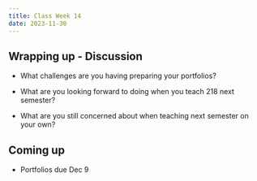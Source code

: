 ```yaml
---
title: Class Week 14
date: 2023-11-30
---
```


## Wrapping up - Discussion

- What challenges are you having preparing your portfolios?

- What are you looking forward to doing when you teach 218 next semester?

- What are you still concerned about when teaching next semester on your own?


## Coming up

- Portfolios due Dec 9

